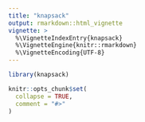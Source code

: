 ```yaml
---
title: "knapsack"
output: rmarkdown::html_vignette
vignette: >
  %\VignetteIndexEntry{knapsack}
  %\VignetteEngine{knitr::rmarkdown}
  %\VignetteEncoding{UTF-8}
---
```


```r
library(knapsack)

knitr::opts_chunk$set(
  collapse = TRUE,
  comment = "#>"
)
```


```r

```
